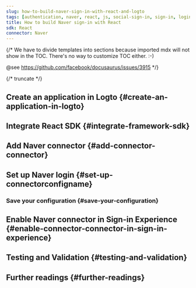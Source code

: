 ```yaml
---
slug: how-to-build-naver-sign-in-with-react-and-logto
tags: [authentication, naver, react, js, social-sign-in, sign-in, login]
title: How to build Naver sign-in with React
sdk: React
connector: Naver
---
```


{/*
  We have to divide templates into sections because imported mdx will not show in the TOC.
  There's no way to customize TOC either. :-)

  @see https://github.com/facebook/docusaurus/issues/3915
*/}




{/* truncate */}

<Intro connector={connector} sdk="React" link="https://reactjs.org" />

## Create an application in Logto \{#create-an-application-in-logto}

<CreateApplication type="Single page app" framework="React" />

## Integrate React SDK \{#integrate-framework-sdk}

<IntegrateSdk />

## Add Naver connector \{#add-connector-connector}

<AddSocialConnector connector={connector} framework="React" />

## Set up Naver login \{#set-up-connectorconfigname}

<ConnectorGuide />

### Save your configuration \{#save-your-configuration}

<SaveYourConfiguration connector={connector} />

## Enable Naver connector in Sign-in Experience \{#enable-connector-connector-in-sign-in-experience}

<EnableSocialConnector connector={connector} />

## Testing and Validation \{#testing-and-validation}

<TestingAndValidation connector={connector} sdk="React" />

## Further readings \{#further-readings}

<FurtherReadings />